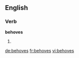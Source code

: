 
==English==

===Verb===
'''behoves'''

# {{third-person singular of|behove}}

[[de:behoves]]
[[fr:behoves]]
[[vi:behoves]]